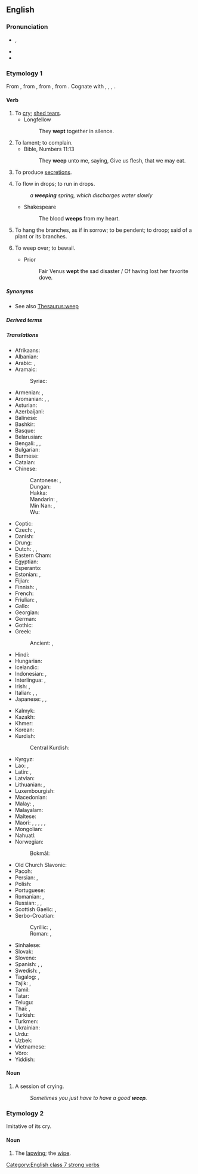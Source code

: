==English==

===Pronunciation===
* {{enPR|wēp}}, {{IPA|en|/wiːp/}}
* {{audio|en|en-us-weep.ogg|Audio (US)}}
* {{rhymes|en|iːp}}

===Etymology 1===
From {{inh|en|enm|wepen}}, from {{inh|en|ang|wēpan||to weep, complain, bewail, mourn over, deplore}}, from {{inh|en|gem-pro|*wōpijaną||to weep}}, from {{der|en|ine-pro|*weh₂b-||to call, cry, complain}}. Cognate with {{cog|sco|wepe}}, {{m|sco|weip||to weep}}, {{cog|stq|wapia||to cry, complain}}, {{cog|is|æpa||to yell, shout}}.

====Verb====
{{en-verb|weeps|weeping|wept|past2=weeped}}

# To [[cry]]; [[shed tears]].
#* Longfellow
#*: They '''wept''' together in silence.
# To lament; to complain.
#* Bible, Numbers 11:13
#*: They '''weep''' unto me, saying, Give us flesh, that we may eat.
# {{lb|en|medicine|of a|[[wound]] or [[sore]]}} To produce [[secretion]]s.
# To flow in drops; to run in drops.
#: ''a '''weeping''' spring, which discharges water slowly''
#* Shakespeare
#*: The blood '''weeps''' from my heart.
# To hang the branches, as if in sorrow; to be pendent; to droop; said of a plant or its branches.
# {{lb|en|obsolete|transitive}} To weep over; to bewail.
#* Prior
#*: Fair Venus '''wept''' the sad disaster / Of having lost her favorite dove.

=====Synonyms=====
* See also [[Thesaurus:weep]]

=====Derived terms=====
{{der3|en|beweep|forweep|weep in one's beer|weepy|weeping willow}}

=====Translations=====
{{trans-top|to cry, shed tears}}
* Afrikaans: {{t+|af|huil}}
* Albanian: {{t+|sq|qaj}}
* Arabic: {{t|ar|بَكَى}}, {{t|ar|يَبْكِي}} {{qualifier|present tense}}
* Aramaic:
*: Syriac: {{t|syc|ܒܟܐ|tr=bka}}
* Armenian: {{t+|hy|լալ}}, {{t|hy|լաց լինել}}
* Aromanian: {{t|rup|plãngu}}, {{t|rup|lãcãrmedz}}, {{t|rup|lãcrimedz}}
* Asturian: {{t+|ast|llorar}}
* Azerbaijani: {{t+|az|ağlamaq}}
* Balinese: {{t|ban|ngeling}}
* Bashkir: {{t|ba|илау}}
* Basque: {{t|eu|negar egin}}
* Belarusian: {{t|be|пла́каць|impf}}
* Bengali: {{t|bn|কাঁদা}}, {{t|bn|কান্দা}}, {{t|bn|ক্রন্দন করা}}
* Bulgarian: {{t+|bg|пла́ча|impf}}
* Burmese: {{t+|my|ငို}}
* Catalan: {{t+|ca|plorar}}
* Chinese:
*: Cantonese: {{t|yue|喊|tr=haam3}}, {{t|yue|哭|tr=huk1}} {{q|formal writing}}
*: Dungan: {{t|dng|кў}}
*: Hakka: {{t|hak|叫|tr=kieu}}
*: Mandarin: {{t+|cmn|哭|tr=kū}}, {{t+|cmn|抽泣|tr=chōuqì}}
*: Min Nan: {{t|nan|吼|tr=háu}}, {{t+|nan|哭|tr=khàu}}
*: Wu: {{t|wuu|哭|tr=ku}}
* Coptic: {{t|cop|ⲣⲓⲙⲉ}}
* Czech: {{t+|cs|plakat|impf}}, {{t+|cs|brečet|impf}}
* Danish: {{t+|da|græde}}
* Drung: {{t|duu|ngeu}}
* Dutch: {{t+|nl|huilen}}, {{t+|nl|wenen}}, {{t+|nl|schreien}}
* Eastern Cham: {{t|cjm|ꨨꨳꨩ}}
* Egyptian: {{t-egy|rmj|h=r-m-D9}}
* Esperanto: {{t|eo|larmi}}
* Estonian: {{t+|et|nutma}}, {{t|et|nuuksuma}}
* Fijian: {{t|fj|tagica}}
* Finnish: {{t+|fi|itkeä}}, {{t+|fi|kyynelehtiä}}
* French: {{t+|fr|pleurer}}
* Friulian: {{t|fur|vaî}}, {{t|fur|lagrimâ}}
* Gallo: {{t|roa-gal|breur'}}
* Georgian: {{t|ka|ტირილი}}
* German: {{t+|de|weinen}}
* Gothic: {{t|got|𐌲𐍂𐌴𐍄𐌰𐌽}}
* Greek: {{t+|el|κλαίω}}
*: Ancient: {{t|grc|κλαίω}}, {{t|grc|δακρύω}}
* Hindi: {{t+|hi|रोना}}
* Hungarian: {{t|hu|sír#Hungarian-to-cry}}
* Icelandic: {{t+|is|gráta}}
* Indonesian: {{t+|id|tangis}}, {{t+|id|menangis}}
* Interlingua: {{t|ia|plorar}}, {{t|ia|lacrimar}}
* Irish: {{t|ga|caoin}}, {{t|ga|goil}}
* Italian: {{t+|it|piangere}}, {{t|it|[[versare]] [[lacrime]]}}, {{t+|it|lacrimare}}
* Japanese: {{t+|ja|泣く|tr=なく, naku}}, {{t|ja|すすり泣く|tr=susurinaku}}, {{t+|ja|しくしく|tr=shikushiku naku|alt=しくしく泣く}}
{{trans-mid}}
* Kalmyk: {{t|xal|уульх}}
* Kazakh: {{t+|kk|жылау}}
* Khmer: {{t+|km|យំ}}
* Korean: {{t+|ko|울다}}
* Kurdish: {{t+|ku|girîn}}
*: Central Kurdish: {{t|ckb|گریان}}
* Kyrgyz: {{t+|ky|ыйлоо}}
* Lao: {{t|lo|ກຳສວນ}}, {{t|lo|ຍົມ}}
* Latin: {{t+|la|fleō}}, {{t+|la|lacrimō}}
* Latvian: {{t|lv|raudāt}}
* Lithuanian: {{t+|lt|verkti}}, {{t|lt|raudoti}}
* Luxembourgish: {{t+|lb|kräischen}}
* Macedonian: {{t|mk|плаче|impf}}
* Malay: {{t|ms|tangis}}, {{t|ms|menangis}}
* Malayalam: {{t+|ml|കരയുക}}
* Maltese: {{t|mt|beka}}
* Maori: {{t|mi|wairutu}}, {{t|mi|wairurutu}}, {{t|mi|tangitangi}}, {{t|mi|rutu}}, {{t|mi|rurutu}}, {{t|mi|taurere}}
* Mongolian: {{t+|mn|уйлах}}
* Nahuatl: {{t|nah|chocaya}}
* Norwegian:
*: Bokmål: {{t+|nb|gråte}}
* Old Church Slavonic: {{t|cu|плакати|impf}}
* Pacoh: {{t|pac|nhiêm}}
* Persian: {{t+|fa|گریستن|tr=geristan}}, {{t+|fa|گریه کردن|tr=gerye kardan}}
* Polish: {{t+|pl|płakać|impf}}
* Portuguese: {{t+|pt|chorar}}
* Romanian: {{t+|ro|plânge}}, {{t+|ro|lăcrima}}
* Russian: {{t+|ru|пла́кать|impf}}, {{t+|ru|рыда́ть|impf}}, {{t|ru|[[лить]] [[слеза|слёзы]]|impf}}
* Scottish Gaelic: {{t|gd|caoin}}, {{t|gd|guil}}
* Serbo-Croatian:
*: Cyrillic: {{t|sh|пла̏кати|impf}}, {{t|sh|јецати|impf}}
*: Roman: {{t+|sh|plȁkati|impf}}, {{t+|sh|jecati|impf}}
* Sinhalese: {{t|si|අඬනවා}}
* Slovak: {{t|sk|plakať|impf}}
* Slovene: {{t+|sl|jokati|impf}}
* Spanish: {{t+|es|llorar}}, {{t+|es|lagrimar}}, {{t|es|lacrimar}}
* Swedish: {{t+|sv|gråta}}, {{t+|sv|grina}}
* Tagalog: {{t|tl|lumuha}}, {{t|tl|umiyak}}
* Tajik: {{t|tg|геристан}}, {{t|tg|герйе кардан}}
* Tamil: {{t+|ta|அழு}}
* Tatar: {{t+|tt|еларга}}
* Telugu: {{t+|te|ఏడ్చు}}
* Thai: {{t+|th|ร้องไห้}}, {{t|th|ร่ำไห้|tr=râm-hâi}}
* Turkish: {{t+|tr|ağlamak}}
* Turkmen: {{t+|tk|aglamak}}
* Ukrainian: {{t|uk|пла́кати|impf}}
* Urdu: {{t|ur|روئے|m}}
* Uzbek: {{t+|uz|yigʻlamoq}}
* Vietnamese: {{t+|vi|khóc}}
* Võro: {{t|vro|ikma}}
* Yiddish: {{t|yi|וויינען}}
{{trans-bottom}}

====Noun====
{{en-noun}}

# A session of crying.
#: ''Sometimes you just have to have a good '''weep'''.''

===Etymology 2===
Imitative of its cry.

====Noun====
{{en-noun}}

# The [[lapwing]]; the [[wipe]].

[[Category:English class 7 strong verbs]]